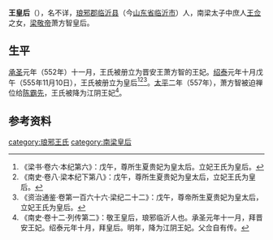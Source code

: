'''王皇后'''（{{bd|6世紀||？|catIdx=C}}），名不详，[[琅邪郡|琅邪郡]][[临沂县|临沂县]]（今[[山东省|山东省]][[临沂市|临沂市]]）人，南梁太子中庶人[[王僉_(南梁)|王佥]]之女，[[梁敬帝|梁敬帝]]萧方智皇后。

==生平==
[[承圣|承圣]]元年（552年）十一月，王氏被册立为晋安王萧方智的王妃。[[绍泰|绍泰]]元年十月戊午（555年11月10日），王氏被册立为皇后<ref>《梁书·卷六·本纪第六》：戊午，尊所生夏贵妃为皇太后。立妃王氏为皇后。</ref><ref>《南史·卷八·梁本纪下第八》：戊午，尊所生夏贵妃为皇太后，立妃王氏为皇后。</ref><ref>《资治通鉴·卷第一百六十六·梁纪二十二》：戊午，尊帝所生夏贵妃为皇太后，立妃王氏为皇后。</ref>。[[太平_(南梁)|太平]]二年（557年），萧方智被迫禅位给[[陈霸先|陈霸先]]，王氏被降为江阴王妃<ref>《南史·卷十二·列传第二》：敬王皇后，琅邪临沂人也。承圣元年十一月，拜晋安王妃。绍泰元年十月，拜皇后。明年，降为江阴王妃。父佥自有传。</ref>。

==参考资料==
{{reflist}}

{{start box}}
{{s-before|[[张皇后_(萧栋)|张皇后 (萧栋)]]}}
{{s-title|[[:category:南朝梁皇后|南朝梁皇后]]|555年—557年}}
{{s-after|[[:category:南朝陈皇后|南朝陈皇后]][[章要兒|章要兒]]}}
{{end box}}

{{南朝皇后}}

[[category:琅邪王氏|category:琅邪王氏]]
[[category:南梁皇后|category:南梁皇后]]